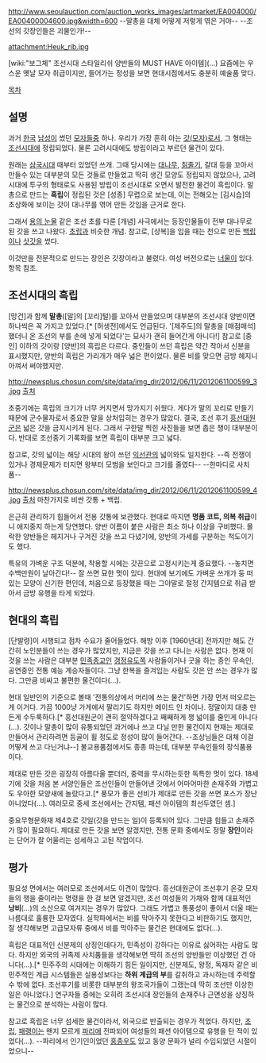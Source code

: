 http://www.seoulauction.com/auction_works_images/artmarket/EA004000/EA00400004600.jpg&width=600
--말총을 대체 어떻게 저렇게 엮은 거야-- --조선의 갓장인들은 괴물인가!-- 

attachment:Heuk_rib.jpg

[wiki:"보그체" 조선시대 스타일리쉬 양반들의 MUST HAVE 아이템](…)
요즘에는 우스운 옛날 모자 취급이지만, 들어가는 정성을 보면 현대시점에서도 충분히 예술품 맞다.

[[목차]]
== 설명 ==
과거 [[한국]] [[남성]]이 썼던 [[모자]]들중 하나. 우리가 가장 흔히 아는 [[갓(모자)]]로서, 그 형태는 [[조선]]시대에 정립되었다. 물론 고려시대에도 방립이라고 부르던 물건이 있다. 

원래는 [[삼국시대]] 때부터 있었던 쓰개. 그때 당시에는 [[대나무]], [[칡]]줄기, 갈대 등을 꼬아서 만들수 있는 대부분의 모든 것들로 만들었고 딱히 생긴 모양도 정립되지 않았으나, 고려시대에 투구의 형태로도 사용된 방립이 조선시대로 오면서 발전한 물건이 흑립이다. 말총으로 만드는 '''흑립'''이 정립된 것은 [성종] 무렵으로 보는데, 이는 전해오는 [김시습]의 초상화에 보이는 갓이 대나무를 엮어 만든 갓임을 근거로 한다.

그래서 [[용의 눈물]] 같은 조선 초를 다룬 [개념] 사극에서는 등장인물들이 전부 대나무로 된 갓을 쓰고 나왔다. [[초립]]과 비슷한 개념. 참고로, [상복]을 입을 때는 천으로 만든 [[백립]]이나 [[삿갓]]을 썼다.

이것만을 전문적으로 만드는 장인은 갓장이라고 불렸다. 여성 버전으로는 [[너울]]이 있다. 항목 참조.

== 조선시대의 흑립 ==
[망건]과 함께 '''말총'''([말]의 [꼬리]털)를 꼬아서 만들었으며 대부분의 조선시대 양반이면 하나씩은 꼭 가지고 있었다.[* [허생전]에서도 언급된다. '[제주도]의 말총을 [매점매석]했더니 온 조선의 부를 손에 넣게 되었다'는 묘사가 괜히 들어간게 아니다!] 참고로 [중인] 이하의 갓이랑 [양반]의 흑립은 다르다. 중인들이 쓰던 흑립은 약간 작아서 신분을 표시했지만, 양반의 흑립은 가리개가 매우 넓은 편이었다. 물론 비를 맞으면 금방 헤지니 아껴서 써야했지만.

http://newsplus.chosun.com/site/data/img_dir/2012/06/11/2012061100599_3.jpg
[http://newsplus.chosun.com/site/data/html_dir/2012/06/11/2012061100670.html 출처]

초중기에는 흑립의 크기가 너무 커지면서 망가지기 쉬웠다. 게다가 말의 꼬리로 만들기 때문에 군수물자로서 중요한 말을 상처입히는 경우가 많았다. 결국, 조선 후기 [[흥선대원군]]은 넓은 갓을 금지시키게 된다. 그래서 구한말 찍힌 사진들을 보면 좁은 챙이 대부분이다. 반대로 조선중기 기록화를 보면 흑립이 대부분 크고 넓다. 

참고로, 갓의 넓이는 해당 시대의 왕이 쓰던 [[익선관]]의 넓이와도 일치한다. --즉 전쟁이 있거나 경제문제가 터지면 왕부터 모범을 보인다고 크기를 줄였다-- --한마디로 사치품--

http://newsplus.chosun.com/site/data/img_dir/2012/06/11/2012061100599_4.jpg
[http://newsplus.chosun.com/site/data/html_dir/2012/06/11/2012061100670.html 출처] 마찬가지로 비싼 갓통 + 백립.

은근히 관리하기 힘들어서 전용 갓통에 보관했다. 현대로 따지면 '''명품 코트, 의복 취급'''이니 애지중지 하는게 당연했다. 양반 이름이 붙은 사람은 최소 하나 이상을 구비했다. 몰락한 양반들은 헤지거나 구겨진 갓을 쓰고 다녔기에, 양반의 가세를 구분하는 척도이기도 했다. 

특유의 가벼운 구조 덕분에, 착용할 시에는 갓끈으로 고정시키는게 중요했다. --놓치면 수백만원이 날아간다!-- 잘 쓰면 묘한 멋이 있다. 현대에 보기에도 가벼운 쓰개가 둥 떠있는 모양이 신기한 편인데, 처음으로 등장했을 때는 그야말로 절정 간지템으로 취급 받아서 금방 유행을 타게 되었다.

== 현대의 흑립 ==
[단발령]이 시행되고 점차 수요가 줄어들었다. 해방 이후 [1960년대] 전까지만 해도 간간히 노인분들이 쓰는 경우가 많았지만, 지금은 갓을 쓰고 다니는 사람은 없다. 현재 이것을 쓰는 사람은 대부분 [[민족종교]]인 [[갱정유도]]쪽 사람들이거나 굿을 하는 중인 무속인, 공연중인 전통 예능 계승자들이다. 그냥 한복을 즐겨입는 사람도 갓은 안 쓰는 경우가 많다. 그만큼 비싸고 불편한 물건이다(…). 

현대 일반인의 기준으로 볼때 '전통의상에서 머리에 쓰는 물건'하면 가장 먼저 떠오르는게 이거다. 가끔 1000냥 가게에서 팔리기도 하지만 메이드 인 차이나. 정말이지 대충 만든게 수두룩하다.[* 흥선대원군이 괜히 절약하겠다고 째째하게 챙 넓이를 줄인게 아니다(…). 갓이나 말총이 많이 유통되었던 과거에나 쓰고 다닐 만한 물건이지 현재는 제대로 만들어서 관리하려면 등골이 휠 정도로 정성이 많이 들어간다. --조상님들은 대체 이걸 어떻게 쓰고 다닌거냐--] 불교용품점에서도 종종 파는데, 대부분 무속인들의 장식품용이다. 

제대로 만든 갓은 굉장히 아름다울 뿐더러, 중력을 무시하는듯한 독특한 멋이 있다. 18세기에 갓을 처음 본 서양인들은 조선인들이 만들어낸 갓에서 어마어마한 손재주와 가볍고도 우아한 모양새에 놀랐다고.[* 풍모가 좋은 선비가 제대로 만든 갓을 쓰면 포스가 장난 아니었다(…). 여러모로 중세 조선에서는 간지템, 패션 아이템의 최선두였던 셈.] 

중요무형문화재 제4호로 갓일(갓을 만드는 일)이 등록되어 있다. 그만큼 힘들고 손재주가 많이 필요하다. 제대로 만든 갓을 보면 알겠지만, 전통 문화 중에서도 정말 '''장인'''이라는 단어가 잘 어울리는 섬세하고 고된 작업이다.

== 평가 ==
필요성 면에서는 여러모로 조선에서도 이견이 많았다. 흥선대원군이 조선후기 온갖 모자들의 챙을 줄이라는 명령을 한 걸 보면 알겠지만, 조선 여성들의 가채와 함께 대표적인 '''낭비'''(…)의 소산으로 여겨지는 경우가 많았다. 그래도 가볍고 통풍성이 좋아서 더울 때는 나름대로 훌륭한 모자였다. 실학파에서는 비를 막아주지 못한다고 비판하기도 했지만, 잘 생각해보면 고급모자류 중에서 비를 막아주는 물건은 현대에도 없다(…). 

흑립은 대표적인 신분제의 상징인데다가, 민족성이 강하다는 이유로 싫어하는 사람도 많다. 하지만 외국의 귀족제 사치품들을 생각해보면 딱히 조선의 양반들만 이상했던 건 아니다(…).[* 민주주의 시대에는 이해하기 힘든 일이지만, 신분제도, 왕정, 독재자 같은 비민주적인 계급 시스템들은 실용성보다는 '''하위 계급의 부'''를 갈취하고 과시하는데 주력할 수 밖에 없다. 조선후기를 비롯한 대부분의 왕조국가들이 그랬는데 딱히 조선만 이상한 일은 아니었다.] 연구자들 중에는 오히려 조선시대 장인들의 손재주나 근면성을 상징하는 물건으로 분석하는 사람이 많다.

참고로 흑립은 너무 섬세한 물건이라서, 외국으로 반출되는 경우가 적었다. 하지만, [[초립]], [[패랭이]]는 왠지 모르게 [[파리]]에 전파되어 여성들의 패션 아이템으로 유행을 탄 적이 있었다(…). --파리에서 인기인이었던 [[홍종우]]도 있고 동양 문화가 널리 수입되었던 시절이었으니--


